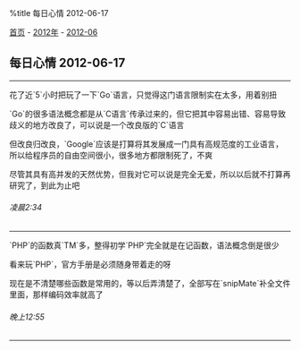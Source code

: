 %title 每日心情 2012-06-17

[[../../../index|首页]] - [[../index|2012年]] - [[index|2012-06]]
==每日心情 2012-06-17==
----
花了近`5`小时把玩了一下`Go`语言，只觉得这门语言限制实在太多，用着别扭

`Go`的很多语法概念都是从`C语言`传承过来的，但它把其中容易出错、容易导致歧义的地方改良了，可以说是一个改良版的`C`语言

但改良归改良，`Google`应该是打算将其发展成一门具有高规范度的工业语言，所以给程序员的自由空间很小，很多地方都限制死了，不爽

尽管其具有高并发的天然优势，但我对它可以说是完全无爱，所以以后就不打算再研究了，到此为止吧
======凌晨2:34======
----
`PHP`的函数真`TM`多，整得初学`PHP`完全就是在记函数，语法概念倒是很少

看来玩`PHP`，官方手册是必须随身带着走的呀

现在是不清楚哪些函数是常用的，等以后弄清楚了，全部写在`snipMate`补全文件里面，那样编码效率就高了
======晚上12:55======
----
